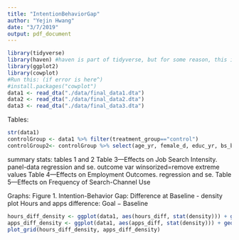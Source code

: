 ```yaml
---
title: "IntentionBehaviorGap"
author: "Yejin Hwang"
date: "3/7/2019"
output: pdf_document
---
```


```r
library(tidyverse)
library(haven) #haven is part of tidyverse, but for some reason, this is needed.
library(ggplot2)
library(cowplot)
#Run this: (if error is here^)
#install.packages("cowplot")
data1 <- read_dta("./data/final_data1.dta")
data2 <- read_dta("./data/final_data2.dta")
data3 <- read_dta("./data/final_data3.dta")
```

Tables:
```r
str(data1)
controlGroup <- data1 %>% filter(treatment_group=="control") 
controlGroup2<- controlGroup %>% select(age_yr, female_d, educ_yr, bs_b15a,moved_yesno_d,bs_b16)
```

summary stats: tables 1 and 2
Table 3—Effects on Job Search Intensity. panel-data regression and se. outcome var winsorized=remove extreme values
Table 4—Effects on Employment Outcomes. regression and se.
Table 5—Effects on Frequency of Search-Channel Use

Graphs:
Figure 1. Intention-Behavior Gap: Difference at Baseline - density plot Hours and apps difference: Goal − Baseline

```r
hours_diff_density <- ggplot(data1, aes(hours_diff, stat(density))) + geom_histogram(fill = "#416b85", bins = 18) + labs(x = "Hours difference: Goal − Baseline", y = "Density") + ylim(0, 0.15)
apps_diff_density <- ggplot(data1, aes(apps_diff, stat(density))) + geom_histogram(fill = "#416b85", bins = 18) + labs(x = "Apps difference: Goal − Baseline", y = "Density")
plot_grid(hours_diff_density, apps_diff_density)
```
